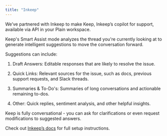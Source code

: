 ```yaml
---
title: "Inkeep"
---
```


We’ve partnered with Inkeep to make Keep, Inkeep’s copilot for support, available via API in your Plain workspace. 

Keep's Smart Assist mode analyzes the thread you're currently looking at to generate intelligent suggestions to move the conversation forward.

Suggestions can include:

1. Draft Answers: Editable responses that are likely to resolve the issue.

2. Quick Links: Relevant sources for the issue, such as docs, previous support requests, and Slack threads.

3. Summaries & To-Do's: Summaries of long conversations and actionable remaining to-dos.

4. Other: Quick replies, sentiment analysis, and other helpful insights.

Keep is fully conversational - you can ask for clarifications or even request modifications to suggested answers.

Check out [Inkeep’s docs](https://docs.inkeep.com/support-tools/agent-copilot/plain) for full setup instructions.
